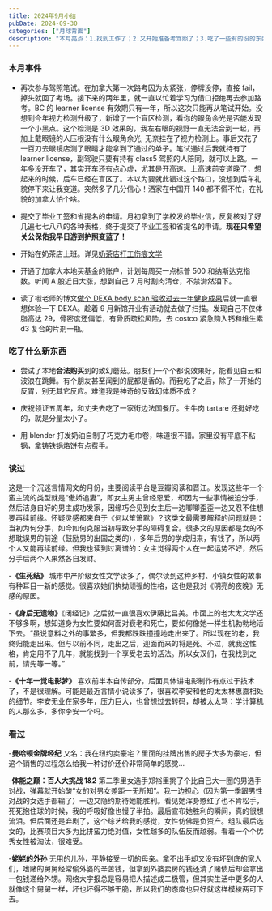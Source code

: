 ```yaml
---
title: 2024年9月小结
pubDate: 2024-09-30
categories: ["月球背面"]
description: "本月亮点：1.找到工作了；2.又开始准备考驾照了；3.吃了一些有的没的东西"
---
```



### 本月事件

- 再次参与驾照笔试。在加拿大第一次路考因为太紧张，停牌没停，直接 fail，掉头就回了考场。接下来的两年里，就一直以忙着学习为借口拒绝再去参加路考。BC 的 learner license 有效期只有一年，所以这次只能再从笔试开始。没想到今年视力检测升级了，新增了一个盲区检测，看你的眼角余光是否能发现一个小黑点。这个检测是 3D 效果的，我左右眼的视野一直无法合到一起，再加上戴眼镜的人压根没有什么眼角余光, 无奈挂在了视力检测上。事后又花了一百刀去眼镜店测了眼睛才能拿到了通过的单子。笔试通过后我就持有了 learner license，副驾驶只要有持有 class5 驾照的人陪同，就可以上路。一年多没开车了，其实开车还有点心虚，尤其是开高速。上高速前变道晚了，想起来的时候，后车已经在盲区了。本以为要就此错过这个路口，没想到后车礼貌停下来让我变道。突然多了几分信心！洒家在中国开 140 都不慌不忙，在礼貌的加拿大怕个啥。

- 提交了毕业工签和省提名的申请。月初拿到了学校发的毕业信，反复核对了好几遍七七八八的各种表格，终于提交了毕业工签和省提名的申请。**现在只希望关公保佑我早日游到护照变蓝了！**

- 开始在奶茶店上班。详见[奶茶店打工伤痕文学](https://josiewei2023.github.io/posts/bubble-tea-working-experience/)

- 开通了加拿大本地买基金的账户，计划每周买一点标普 500 和纳斯达克指数。听闻 A 股近日大涨，想到自己 7 月时割肉清仓，不禁潸然泪下。

- 读了椒老师的博文[做个 DEXA body scan 验收过去一年健身成果](https://blog.douchi.space/body-review-dexa/#gsc.tab=0)后就一直很想体验一下 DEXA。趁着 9 月新馆开业有活动就去做了扫描。发现自己不仅体脂高达 29，骨密度还偏低，有骨质疏松风险，去 costco 紧急购入钙和维生素 d3 复合的片剂一瓶。

### 吃了什么新东西

- 尝试了本地**合法购买**到的致幻蘑菇。朋友们一个个都说效果好，能看见白云和波浪在跳舞。有个朋友甚至闻到的屁都是香的。而我吃了之后，除了一开始的反胃，别无其它反应。难道我是神奇的反致幻体质不成？

- 庆祝领证五周年，和丈夫去吃了一家街边法国餐厅。生牛肉 tartare 还挺好吃的，就是分量太小了。

- 用 blender 打发奶油自制了巧克力毛巾卷，味道很不错。家里没有平底不粘锅，拿铸铁锅烙饼有点费手。

<TwoImageRow
  leftSrc="https://pub-a55ec74b764445bf87cc8622864a75d4.r2.dev/bison-tartare.jpg"
  rightSrc="https://pub-a55ec74b764445bf87cc8622864a75d4.r2.dev/chocolate-roll.jpg"
  alt="一些食物照片"
/>

### 读过

这是一个沉迷言情网文的月份，主要阅读平台是豆瓣阅读和晋江。发现这些年一个蛮主流的类型就是“傲娇追妻”，即女主男主曾经恩爱，却因为一些事情被迫分手，然后洁身自好的男主成功发家，因缘巧合见到女主后一边唧唧歪歪一边又忍不住想要再续前缘。怀疑灵感都来自于《何以笙箫默》？这类文最需要解释的问题就是：当初为何分手，如今如何克服当初导致分手的障碍复合。很多文的原因都是女的不想耽误男的前途（鼓励男的出国之类的），多年后男的学成归来，有钱了，所以两个人又能再续前缘。但我也读到过离谱的：女主觉得两个人在一起运势不好，然后分手后两个人果然各自发财。

-**《生死结》** 城市中产阶级女性文学读多了，偶尔读到这种乡村、小镇女性的故事有种耳目一新的感觉。很喜欢她们执拗顽强的性格，这也是我对《明亮的夜晚》无感的原因。

-**《身后无遗物》**《闭经记》之后就一直很喜欢伊藤比吕美。市面上的老太太文学还不够多啊，想知道身为女性要如何面对衰老和死亡，要如何像她一样生机勃勃地活下去。“虽说意料之外的事繁多，但我都跌跌撞撞地走出来了。所以现在的老，我终归能走出来。但与以前不同，走出之后，迎面而来的将是死。不过，就我这性格，肯定用不了几年，就能找到一个享受老去的活法。所以女汉们，在我找到之前，请先等一等。”

-**《十年一觉电影梦》** 喜欢前半本自传部分，后面具体讲电影制作有点过于技术了，不是很理解。可能是最近言情小说读多了，很喜欢李安和他的太太林惠嘉相处的细节。李安无业在家多年，压力巨大，也曾想过去转码，却被太太骂：学计算机的人那么多，多你李安一个吗。

### 看过

-**曼哈顿金牌经纪** 又名：我在纽约卖豪宅？里面的挂牌出售的房子大多为豪宅，但这个销售的过程怎么给我一种讨价还价非常简单的感觉...

-**体能之巅：百人大挑战 1&2** 第二季里女选手郑裕里挑了个比自己大一圈的男选手对战，弹幕就开始酸“女的对男女差距一无所知”。我一边担心（因为第一季跟男性对战的女选手都输了）一边又隐约期待她能胜利。看见她浑身憋红了也不肯松手，死死抱住球的时候，我的呼吸好像也慢了半拍。最后宣布她胜利的瞬间，真的很想流泪。但后面还是弃剧了，这个综艺给我的感觉，女性仿佛是负资产。组队最后选女的，比赛项目大多为比拼蛮力绝对值，女性越多的队伍反而越弱。看着一个个优秀女性被淘汰，很难受。

-**姥姥的外孙** 无用的儿孙，平静接受一切的母亲。拿不出手却又没有坏到底的家人们，嗜赌的舅舅经常偷外婆的辛苦钱，但拿到外婆卖房的钱还清了赌债后却会拿出一包钱递给外甥。网络大字报总是容易把人描述成二极管，但其实生活中更多的人就像这个舅舅一样，坏也坏得不够干脆，所以我们的态度也只好就这样模棱两可下去。
